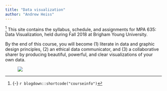 ```yaml
---
title: "Data visualization"
author: "Andrew Heiss"
---
```


^[{-} `r blogdown::shortcode("courseinfo")`] <span class="newthought">This site contains</span> the syllabus, schedule, and assignments for MPA 635: Data Visualization, held during Fall 2018 at Brigham Young University.

By the end of this course, you will become (1) literate in data and graphic design principles, (2) an ethical data communicator, and (3) a collaborative sharer by producing beautiful, powerful, and clear visualizations of your own data.

<figure>
[![](/images/dataviz-flowchart.png)](/images/dataviz-flowchart.png)
</figure>
